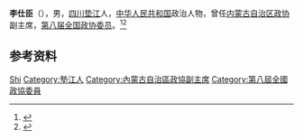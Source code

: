 '''李仕臣'''（{{bd|1937年||2001年|}}），男，[[四川|四川]][[垫江县|垫江]]人，[[中华人民共和国|中华人民共和国]]政治人物，曾任[[内蒙古自治区政协|内蒙古自治区政协]]副主席，[[第八届全国政协委员|第八届全国政协委员]]。<ref>{{Cite book|title=历届全国政协委员人名辞典|author=|publisher=中国国际广播出版社|year=1996|isbn=9787507813746|location=北京|pages=286}}</ref><ref>{{Cite book|title=中华人民共和国职官志|author=何虎生, 李耀东, 向常福主编|publisher=中国社会出版社|year=2003|isbn=9787800883934|location=北京|pages=}}</ref>

== 参考资料 ==
{{reflist}}

{{中国人物小作品}}

{{Authority control}}
{{DEFAULTSORT:Li李}}
[[Category:李姓|Shi]]
[[Category:墊江人|Category:墊江人]]
[[Category:內蒙古自治區政協副主席|Category:內蒙古自治區政協副主席]]
[[Category:第八屆全國政協委員|Category:第八屆全國政協委員]]